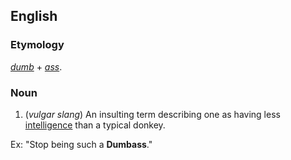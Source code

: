 ==English==

===Etymology===
''[[dumb]]'' + ''[[ass]]''.

===Noun===
{{en-noun|es}}
<!-- Is this American only? -->
#(''vulgar slang'') An insulting term describing one as having less [[intelligence]] than a typical donkey.

Ex: "Stop being such a '''Dumbass'''."